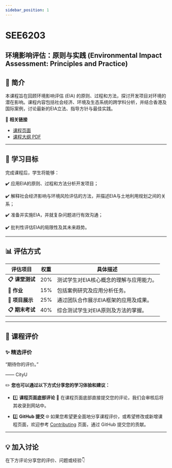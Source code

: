 ```yaml
---
sidebar_position: 1
---
```


# SEE6203
## 环境影响评估：原则与实践 (Environmental Impact Assessment: Principles and Practice)

## **📘 简介**
本课程旨在回顾环境影响评估 (EIA) 的原则、过程和方法，探讨开发项目对环境的潜在影响。课程内容包括社会经济、环境及生态系统的跨学科分析，并结合香港及国际案例，讨论最新的EIA立法、指导方针与最佳实践。

🔗 **相关链接**
- [课程页面](https://www.cityu.edu.hk/catalogue/pg/202425/course/SEE6203.htm)
- [课程大纲 PDF](https://www.cityu.edu.hk/catalogue/pg/202425/course/SEE6203.pdf)

---

## **🎯 学习目标**

完成课程后，学生将能够：

✔️ 应用EIA的原则、过程和方法分析开发项目；

✔️ 解释社会经济影响与环境风险评估的方法，并描述EIA与土地利用规划之间的关系；

✔️ 准备并实施EIA，并就复杂问题进行有效沟通；

✔️ 批判性评估EIA的局限性及其未来趋势。

---

## **📊 评估方式**

| **评估项目**            | **权重** | **具体描述**                                                                                       |
|------------------------|---------|---------------------------------------------------------------------------------------------------|
| **📋 课堂测试**         | 20%     | 测试学生对EIA核心概念的理解与应用能力。                                                                 |
| **📂 作业**            | 15%     | 包括案例研究及应用分析任务。                                                                         |
| **📂 项目展示**         | 25%     | 通过团队合作展示EIA框架的应用及成果。                                                                 |
| **📋 期末考试**         | 40%     | 综合测试学生对EIA原则及方法的掌握。                                                                   |

---

## **💬 课程评价**

### ✨ **精选评价**
<div className={commentStyles.commentBox}>
    <p className={commentStyles.commentText}>
        “期待你的评价。”
    </p>
    <p className={commentStyles.commentAuthor}>—— CityU</p>
</div>

✏️ **您也可以通过以下方式分享您的学习体验和建议：**

- 1️⃣ **课程页面底部评论**
💬 在课程页面底部直接提交您的评论，我们会审核后将其收录到网站中。

- 2️⃣ **GitHub 提交**
🌐 如果您希望更全面地分享课程评价，或希望修改或新增课程页面，欢迎参考 [Contributing](https://penjc.github.io/CityU/contributing) 页面，通过 GitHub 提交您的贡献。

---

## **💡 加入讨论**

在下方评论分享您的评价、问题或经验👇
<Utterances />
